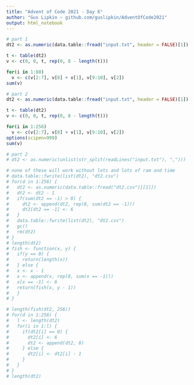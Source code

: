 ```yaml
---
title: "Advent of Code 2021 - Day 6"
author: "Gus Lipkin ~ github.com/guslipkin/AdventOfCode2021"
output: html_notebook
---
```


```r
# part 1
dt2 <- as.numeric(data.table::fread("input.txt", header = FALSE)[1])

t <- table(dt2)
v <- c(0, 0, t, rep(0, 8 - length(t)))

for(i in 1:80)
  v <- c(v[2:7], v[8] + v[1], v[9:10], v[2])
sum(v)
```

```r
# part 2
dt2 <- as.numeric(data.table::fread("input.txt", header = FALSE)[1])

t <- table(dt2)
v <- c(0, 0, t, rep(0, 8 - length(t)))

for(i in 1:256)
  v <- c(v[2:7], v[8] + v[1], v[9:10], v[2])
options(scipen=999)
sum(v)
```


```r
# part 2
# dt2 <- as.numeric(unlist(str_split(readLines("input.txt"), ",")))

# none of these will work without lots and lots of ram and time
# data.table::fwrite(list(dt2), "dt2.csv")
# for(d in 1:256) {
#   dt2 <- as.numeric(data.table::fread("dt2.csv")[[1]])
#   dt2 <- dt2 - 1
#   if(sum(dt2 == -1) > 0) {
#     dt2 <- append(dt2, rep(8, sum(dt2 == -1)))
#     dt2[dt2 == -1] <- 6
#   }
#   data.table::fwrite(list(dt2), "dt2.csv")
#   gc()
#   rm(dt2)
# }
# length(dt2)
# fish <- function(x, y) {
#   if(y == 0) {
#     return(length(x))
#   } else {
#   x <- x - 1
#   x <- append(x, rep(8, sum(x == -1)))
#   x[x == -1] <- 6
#   return(fish(x, y - 1))
#   }
# }

# length(fish(dt2, 256))
# for(d in 1:256) {
#   l <- length(dt2)
#   for(i in 1:l) {
#     if(dt2[i] == 0) {
#       dt2[i] <- 6
#       dt2 <- append(dt2, 8)
#     } else {
#       dt2[i] <- dt2[i] - 1
#     }
#   }
# }
# length(dt2)
```

